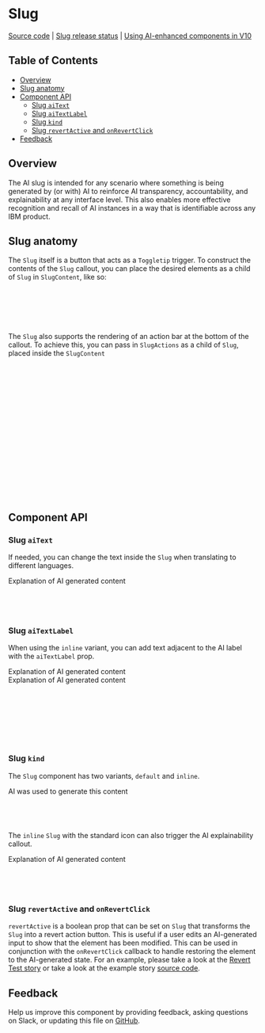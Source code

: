
# Slug

[Source code](https://github.com/carbon-design-system/carbon/tree/main/packages/react/src/components/Slug)
|
[Slug release status](https://airtable.com/appCAqlGVN8tRUbAp/shr71ZyLlIGORz3Vh/tblHqPusgkK8hIeHo)
|
[Using AI-enhanced components in V10](https://github.com/carbon-design-system/carbon-for-ai/blob/main/docs/support-for-carbon-v10.md)

## Table of Contents

- [Overview](#overview)
- [Slug anatomy](#slug-anatomy)
- [Component API](#component-api)
  - [Slug `aiText`](#slug-aitext)
  - [Slug `aiTextLabel`](#slug-aitextlabel)
  - [Slug `kind`](#slug-kind)
  - [Slug `revertActive` and `onRevertClick`](#slug-revertactive-and-onrevertclick)
- [Feedback](#feedback)

## Overview

The AI slug is intended for any scenario where something is being generated by
(or with) AI to reinforce AI transparency, accountability, and explainability at
any interface level. This also enables more effective recognition and recall of
AI instances in a way that is identifiable across any IBM product.

<Canvas of={SlugStories.Default} />

## Slug anatomy

The `Slug` itself is a button that acts as a `Toggletip` trigger. To construct
the contents of the `Slug` callout, you can place the desired elements as a
child of `Slug` in `SlugContent`, like so:

```jsx
<Slug>
  <SlugContent>
    {Content Here}
  </SlugContent>
</Slug>
```

The `Slug` also supports the rendering of an action bar at the bottom of the
callout. To achieve this, you can pass in `SlugActions` as a child of `Slug`,
placed inside the `SlugContent`

```jsx
<Slug>
  <SlugContent>
    {Content Here}
    {Optional Slug action bar}
    <SlugActions>
      <IconButton kind="ghost" label="View">
        <View />
      </IconButton>
      <IconButton kind="ghost" label="Open Folder">
        <FolderOpen />
      </IconButton>
      <IconButton kind="ghost" label="Folders">
        <Folders />
      </IconButton>
      <Button>View details</Button>
    </SlugActions>
  </SlugContent>
</Slug>
```

## Component API

<ArgTypes />

### Slug `aiText`

If needed, you can change the text inside the `Slug` when translating to
different languages.

<Slug aiText="IA" className="sbdocs-slug">
  <SlugContent>Explanation of AI generated content</SlugContent>
</Slug>

```jsx
<Slug aiText="IA">
  <SlugContent>Explanation of AI-generated content</SlugContent>
</Slug>
```

### Slug `aiTextLabel`

When using the `inline` variant, you can add text adjacent to the AI label with
the `aiTextLabel` prop.

<Slug kind="inline" aiTextLabel="Text goes here" className="sbdocs-slug">
  <SlugContent>Explanation of AI generated content</SlugContent>
</Slug>
<br />
<Slug kind="inline" className="sbdocs-slug">
  <SlugContent>Explanation of AI generated content</SlugContent>
</Slug>

```jsx
<Slug kind="inline" aiTextLabel="Text goes here">
  <SlugContent>Explanation of AI generated content</SlugContent>
</Slug>

<Slug kind="inline">
  <SlugContent>Explanation of AI generated content</SlugContent>
</Slug>
```

### Slug `kind`

The `Slug` component has two variants, `default` and `inline`.

<Slug size="xs" className="sbdocs-slug">
  <SlugContent>AI was used to generate this content</SlugContent>
</Slug>

```jsx
<Slug size="xs">
  <SlugContent>AI was used to generate this content</SlugContent>
</Slug>
```

The `inline` `Slug` with the standard icon can also trigger the AI
explainability callout.

<Slug kind="inline" aiTextLabel="Text goes here" className="sbdocs-slug">
  <SlugContent>Explanation of AI generated content</SlugContent>
</Slug>

```jsx
<Slug kind="inline" aiTextLabel="Text goes here" size="xs">
  <SlugContent>Explanation of AI-generated content</SlugContent>
</Slug>
```

### Slug `revertActive` and `onRevertClick`

`revertActive` is a boolean prop that can be set on `Slug` that transforms the
`Slug` into a revert action button. This is useful if a user edits an
AI-generated input to show that the element has been modified. This can be used
in conjunction with the `onRevertClick` callback to handle restoring the element
to the AI-generated state. For an example, please take a look at the
[Revert Test story](https://react.carbondesignsystem.com/?path=/story/experimental-unstable-slug-form--revert-test)
or take a look at the example story
[source code](https://github.com/carbon-design-system/carbon/blob/main/packages/react/src/components/Slug/Slug-form.stories.js#L96).

## Feedback

Help us improve this component by providing feedback, asking questions on Slack,
or updating this file on
[GitHub](https://github.com/carbon-design-system/carbon/edit/main/packages/react/src/components/Slug/Slug.mdx).

